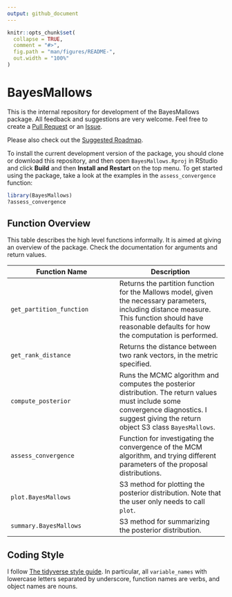 ```yaml
---
output: github_document
---
```


<!-- README.md is generated from README.Rmd. Please edit that file -->

```r
knitr::opts_chunk$set(
  collapse = TRUE,
  comment = "#>",
  fig.path = "man/figures/README-",
  out.width = "100%"
)
```
# BayesMallows

This is the internal repository for development of the BayesMallows package. All feedback and suggestions are very welcome. Feel free to create a [Pull Request](https://github.uio.no/oyss/BayesMallows/pulls) or an [Issue](https://github.uio.no/oyss/BayesMallows/issues).

Please also check out the [Suggested Roadmap](https://github.uio.no/oyss/BayesMallows/wiki/Roadmap).

To install the current development version of the package, you should clone or download this repository, and then open `BayesMallows.Rproj` in RStudio and click **Build** and then **Install and Restart** on the top menu. To get started using the package, take a look at the examples in the `assess_convergence` function:

```r
library(BayesMallows)
?assess_convergence
```


## Function Overview

This table describes the high level functions informally. It is aimed at giving an overview of the package. Check the documentation for arguments and return values.

| Function Name | Description | 
| --- | --- |
| `get_partition_function` | Returns the partition function for the Mallows model, given the necessary parameters, including distance measure. This function should have reasonable defaults for how the computation is performed. |
| `get_rank_distance` | Returns the distance between two rank vectors, in the metric specified. |
| `compute_posterior` | Runs the MCMC algorithm and computes the posterior distribution. The return values must include some convergence diagnostics. I suggest giving the return object S3 class `BayesMallows`.  |
| `assess_convergence` | Function for investigating the convergence of the MCM algorithm, and trying different parameters of the proposal distributions. |
| `plot.BayesMallows` | S3 method for plotting the posterior distribution. Note that the user only needs to call `plot`. |
| `summary.BayesMallows` | S3 method for summarizing the posterior distribution. |


## Coding Style

I follow [The tidyverse style guide](http://style.tidyverse.org/index.html). In particular, all `variable_names` with lowercase letters separated by underscore, function names are verbs, and object names are nouns.

